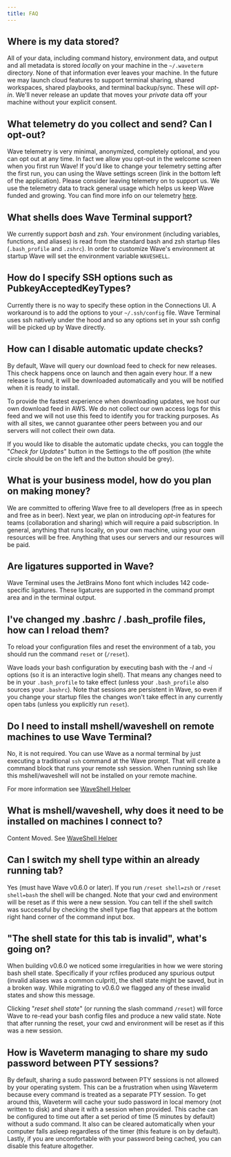 ```yaml
---
title: FAQ
---
```


## Where is my data stored?

All of your data, including command history, environment data, and output and all metadata is stored *locally* on your machine in the `~/.waveterm` directory.  None of that information ever leaves your machine.  In the future we may launch cloud features to support terminal sharing, shared workspaces, shared playbooks, and terminal backup/sync.  These will *opt-in*.  We'll never release an update that moves your *private* data off your machine without your explicit consent.

## What telemetry do you collect and send?  Can I opt-out?

Wave telemetry is very minimal, anonymized, completely optional, and you can opt out at any time.  In fact we allow you opt-out in the welcome screen when you first run Wave!  If you'd like to change your telemetry setting after the first run, you can using the Wave settings screen (link in the bottom left of the application).  Please consider leaving telemetry on to support us.  We use the telemetry data to track general usage which helps us keep Wave funded and growing. You can find more info on our telemetry [here](/reference/telemetry).

## What shells does Wave Terminal support?

We currently support *bash* and *zsh*. Your environment (including variables, functions, and aliases) is read from the standard bash and zsh startup files (`.bash_profile` and `.zshrc`). In order to customize Wave's environment at startup Wave will set the environment variable `WAVESHELL`.

## How do I specify SSH options such as PubkeyAcceptedKeyTypes?

Currently there is no way to specify these option in the Connections UI. A workaround is to add the options to your `~/.ssh/config` file. Wave Terminal uses ssh natively under the hood and so any options set in your ssh config will be picked up by Wave directly.

## How can I disable automatic update checks?

By default, Wave will query our download feed to check for new releases. This check happens once on launch and then again every hour. If a new release is found, it will be downloaded automatically and you will be notified when it is ready to install.

To provide the fastest experience when downloading updates, we host our own download feed in AWS. We do not collect our own access logs for this feed and we will not use this feed to identify you for tracking purposes. As with all sites, we cannot guarantee other peers between you and our servers will not collect their own data.

If you would like to disable the automatic update checks, you can toggle the "*Check for Updates*" button in the Settings to the off position (the white circle should be on the left and the button should be grey).

## What is your business model, how do you plan on making money?

We are committed to offering Wave free to all developers (free as in speech and free as in beer). Next year, we plan on introducing *opt-in* features for teams (collaboration and sharing) which will require a paid subscription.  In general, anything that runs locally, on your own machine, using your own resources will be free.  Anything that uses our servers and our resources will be paid.

## Are ligatures supported in Wave?

Wave Terminal uses the JetBrains Mono font which includes 142 code-specific ligatures. These ligatures are supported in the command prompt area and in the terminal output.

## I've changed my .bashrc / .bash_profile files, how can I reload them?

To reload your configuration files and reset the environment of a tab, you should run the command `reset` or (`/reset`).

Wave loads your bash configuration by executing bash with the *-l* and *-i* options (so it is an interactive login shell).  That means any changes need to be in your `.bash_profile` to take effect (unless your `.bash_profile` also sources your `.bashrc`).  Note that sessions are persistent in Wave, so even if you change your startup files the changes won't take effect in any currently open tabs (unless you explicitly run `reset`).

## Do I need to install mshell/waveshell on remote machines to use Wave Terminal?

No, it is not required.  You can use Wave as a normal terminal by just executing a traditional `ssh` command at the Wave prompt.  That will create a command block that runs your remote ssh session.  When running ssh like this mshell/waveshell will not be installed on your remote machine.

For more information see [WaveShell Helper](/reference/waveshell)

## What is mshell/waveshell, why does it need to be installed on machines I connect to?

Content Moved.  See [WaveShell Helper](/reference/waveshell)

## Can I switch my shell type within an already running tab?

Yes (must have Wave v0.6.0 or later). If you run `/reset shell=zsh` or `/reset shell=bash` the shell will be changed.  Note that your cwd and environment will be reset as if this were a new session.  You can tell if the shell switch was successful by checking the shell type flag that appears at the bottom right hand corner of the command input box.

## "The shell state for this tab is invalid", what's going on?

When building v0.6.0 we noticed some irregularities in how we were storing bash shell state.  Specifically if your rcfiles produced any spurious output (invalid aliases was a common culprit), the shell state might be saved, but in a broken way.  While migrating to v0.6.0 we flagged any of these invalid states and show this message.

Clicking "*reset shell state*" (or running the slash command `/reset`) will force Wave to re-read your bash config files and produce a new valid state.  Note that after running the reset, your cwd and environment will be reset as if this was a new session.

## How is Waveterm managing to share my sudo password between PTY sessions?

By default, sharing a sudo password between PTY sessions is not allowed by your operating system. This can be a frustration when using Waveterm because every command is treated as a separate PTY session. To get around this, Waveterm will cache your sudo password in local memory (not written to disk) and share it with a session when provided. This cache can be configured to time out after a set period of time (5 minutes by default) without a sudo command. It also can be cleared automatically when your computer falls asleep regardless of the timer (this feature is on by default). Lastly, if you are uncomfortable with your password being cached, you can disable this feature altogether.
